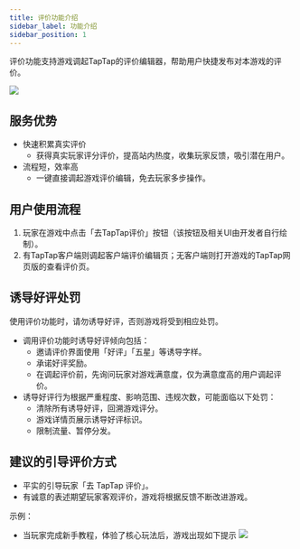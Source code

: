 ```yaml
---
title: 评价功能介绍
sidebar_label: 功能介绍
sidebar_position: 1
---
```


评价功能支持游戏调起TapTap的评价编辑器，帮助用户快捷发布对本游戏的评价。

![](https://img.tapimg.com/market/images/6691ae30aa3097522d06570edc53d1a2.png)

## 服务优势
- 快速积累真实评价
    - 获得真实玩家评分评价，提高站内热度，收集玩家反馈，吸引潜在用户。
- 流程短，效率高
    - 一键直接调起游戏评价编辑，免去玩家多步操作。

## 用户使用流程
1. 玩家在游戏中点击「去TapTap评价」按钮（该按钮及相关UI由开发者自行绘制）。
2. 有TapTap客户端则调起客户端评价编辑页；无客户端则打开游戏的TapTap网页版的查看评价页。


## 诱导好评处罚
使用评价功能时，请勿诱导好评，否则游戏将受到相应处罚。

- 调用评价功能时诱导好评倾向包括：
    - 邀请评价界面使用「好评」「五星」等诱导字样。
    - 承诺好评奖励。
    - 在调起评价前，先询问玩家对游戏满意度，仅为满意度高的用户调起评价。
- 诱导好评行为根据严重程度、影响范围、违规次数，可能面临以下处罚：
    - 清除所有诱导好评，回溯游戏评分。
    - 游戏详情页展示诱导好评标识。
    - 限制流量、暂停分发。


## 建议的引导评价方式
- 平实的引导玩家「去 TapTap 评价」。
- 有诚意的表述期望玩家客观评价，游戏将根据反馈不断改进游戏。

示例：
- 当玩家完成新手教程，体验了核心玩法后，游戏出现如下提示
![](https://img.tapimg.com/market/images/87dc00fc2dd683fa84e89ee3a6e5b0f1.png)